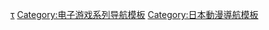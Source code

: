 {{Navbox
| name = 心跳回忆系列
| title = [[心跳回忆系列]]
| state = {{{state|}}}
| listclass = hlist

| group1 = 主系列
| list1 =
* [[心跳回忆 (游戏)|心跳回忆]]
* [[心跳回忆2|2]]
* [[心跳回忆3 ～在约会的地方～|3]]
* [[心跳回忆4|4]]

| group2 = 子系列
| list2 =
* [[心跳回憶 Drama Series|Drama Series（1）]]
* {{tsl|ja|ときめきメモリアル2 Substories|心跳回忆2 Substories|Substories（2）}}
** {{tsl|ja|ときめきメモリアル2 Blooming Stories|心跳回忆2 Blooming Stories|Blooming Stories}}

| group3 = Girl's Side
| list3 =
* [[心跳回憶 Girl's Side|心跳回憶 Girl's Side]]
* [[心跳回憶 Girl's Side 2nd Kiss|2]]
* [[心跳回憶 Girl's Side 3rd Story|3]]
* [[心跳回憶 Girl's Side 4th Heart|4]]

| group4 = 其他改编
| list4 =
* {{tsl|ja|ときめきメモリアルONLINE|心跳回忆ONLINE|在线游戏}}
* [[心跳回忆 Only Love|动画]]
** {{tsl|ja|予感 (牧島有希の曲)|予感|OP}}
** {{tsl|ja|奇跡のかけら|奇迹的碎片|初期ED}}
** {{tsl|ja|秘密 (ときめきメモリアル Only Loveのキャラクターソング)|秘密 (心跳回忆 Only Love的结尾曲)|後期ED}}
** {{tsl|ja|ときめきメモリアル Only Love サウンドアルバム|心跳回忆 Only Love原声专辑|原声专辑}}
* [[OVA純愛手札|OVA]] <!-- -
* [[ときメモ・カフェ「エコル」|カフェ]] -->

| group5 = 便携式游戏终端
| list5 =
* [[心跳回忆4 mobile]]
* [[心跳回忆4 Chu！]]
* {{tsl|ja|ときめきレストラン☆☆☆|心跳餐厅☆☆☆}}
* [[心跳偶像]]

| group6 = 广播
| list6 =
* {{tsl|ja|もっと!ときめきメモリアル|更多！心跳回忆|更多！}}
* {{tsl|ja|CLUBときめきメモリアル|CLUB心跳回忆|CLUB}}
* {{tsl|ja|もっと!モット!ときめきメモリアル|更多！更多！心跳回忆|更多！更多！}}
* {{tsl|ja|ときメモ!ラジオ ゆめぎの高校放送室|心跳回忆 ゆめぎ的高中广播室|高中广播室}}
* [[心跳回忆4|4的广播剧]]

| group7 = 登場人物
| list7 =
* {{tsl|ja|ときめきメモリアルの登場人物|心跳回忆登场角色列表|1代角色列表}}
** [[藤崎詩織]]
** [[虹野沙希]]
** [[館林見晴]]
** [[片桐彩子]]
** [[古式由加利]]
* {{tsl|ja|ときめきメモリアル2の登場人物|心跳回忆2登场角色列表|2代角色列表}}
* {{tsl|ja|ときめきメモリアルONLINEの登場人物|心跳回忆ONLINE登场角色列表|在线游戏角色列表}}
** [[天宮小百合]]

| group8 = 相关项目
| list8 =
* 制作团队
** [[虛擬之吻製作室]]
** {{tsl|ja|ラブプラスプロダクション|LOVEPLUS PRODUCTION}}
** [[内田明理]]
* {{tsl|ja|ゲームファンド ときめきメモリアル|心跳回忆游戏基金}}
* [[純愛手札_(電影)|真人电影]] -
* {{tsl|ja|ときめきメモリアルメモリーカード事件|心跳回忆储存卡事件|储存卡事件}}
* {{tsl|ja|ときめきメモリアル・アダルトアニメ映画化事件|心跳回忆成人动画改编事件|成人动画改编事件}}
* {{tsl|ja|こなみるく|科樂美精品世界}}
* {{tsl|ja|あいたくて… 〜your smiles in my heart〜}}
* [[LovePlus]]
}}<noinclude>
{{collapsible option}}

{{DEFAULTSORT:Tokimeki Memorial}}
[[Category:心跳回憶系列|τ]]
[[Category:电子游戏系列导航模板]]
[[Category:日本動漫導航模板]]
</noinclude>
